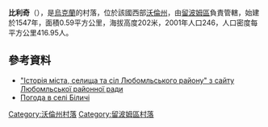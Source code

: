 {{coord|51|14|41|N|24|20|32|E|scale:30000|display=title}}

'''比利奇'''（{{lang-uk|Біличі}}），是[[烏克蘭|烏克蘭]]的村落，位於該國西部[[沃倫州|沃倫州]]，由[[留波姆區|留波姆區]]負責管轄，始建於1547年，面積0.59平方公里，海拔高度202米，2001年人口246，人口密度每平方公里416.95人。

==參考資料==
*[http://lbmrada.lt.ukrtel.net/20.html "Історія міста, селища та сіл Любомльського району" з сайту Любомльської районної ради] {{Wayback|url=http://lbmrada.lt.ukrtel.net/20.html |date=20101212044306 }}
* [http://weather.in.ua/ua/volynskaja/1257 Погода в селі Біличі] {{Wayback|url=http://weather.in.ua/ua/volynskaja/1257 |date=20111219101310 }}

[[Category:沃倫州村落|Category:沃倫州村落]]
[[Category:留波姆區村落|Category:留波姆區村落]]


{{Volyn-geo-stub}}